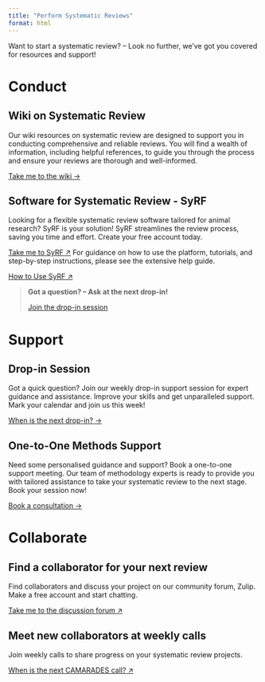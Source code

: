 ```yaml
---
title: "Perform Systematic Reviews"
format: html
---
```



Want to start a systematic review? – Look no further, we’ve got you covered for resources and support!

# Conduct
## Wiki on Systematic Review

Our wiki resources on systematic review are designed to support you in conducting comprehensive and reliable reviews. You will find a wealth of information, including helpful references, to guide you through the process and ensure your reviews are thorough and well-informed.

[Take me to the wiki →](http://www.camarades.de){target="_blank"}


## Software for Systematic Review - SyRF 

Looking for a flexible systematic review software tailored for animal research? SyRF is your solution! SyRF streamlines the review process, saving you time and effort. Create your free account today.

[Take me to SyRF ↗](http://www.syrf.org.uk){target="_blank"}
For guidance on how to use the platform, tutorials, and step-by-step instructions, please see the extensive help guide.

[How to Use SyRF ↗](https://help.syrf.org.uk/){target="_blank"}


> **Got a question? – Ask at the next drop-in!**  
>
> [Join the drop-in session](https://www.bihealth.org/en/quest/service/service/systematic-review-methods-consultation-hour){target="_blank"}


# Support

## Drop-in Session

Got a quick question? Join our weekly drop-in support session for expert guidance and assistance. Improve your skills and get unparalleled support. Mark your calendar and join us this week!

[When is the next drop-in? →](/events/)

## One-to-One Methods Support

Need some personalised guidance and support? Book a one-to-one support meeting. Our team of methodology experts is ready to provide you with tailored assistance to take your systematic review to the next stage. Book your session now!

[Book a consultation →](https://www.bihealth.org/en/quest/service/service/systematic-review-helpdesk){target="_blank"}

# Collaborate


## Find a collaborator for your next review

Find collaborators and discuss your project on our community forum, Zulip. Make a free account and start chatting.

[Take me to the discussion forum ↗](https://cores.zulipchat.com/)  


## Meet new collaborators at weekly calls

Join weekly calls to share progress on your systematic review projects.

[When is the next CAMARADES call? ↗](/events/)
